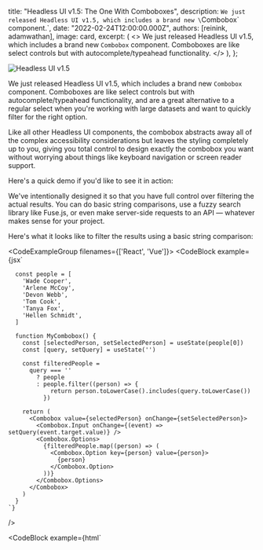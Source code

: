 
  title: "Headless UI v1.5: The One With Comboboxes",
  description: `We just released Headless UI v1.5, which includes a brand new \`Combobox\` component.`,
  date: "2022-02-24T12:00:00.000Z",
  authors: [reinink, adamwathan],
  image: card,
  excerpt: (
    <>
      We just released Headless UI v1.5, which includes a brand new <code>Combobox</code> component. Comboboxes are like
      select controls but with autocomplete/typeahead functionality.
    </>
  ),
};

<Link href="https://headlessui.dev">
  <Image alt="Headless UI v1.5" src={banner} />
</Link>

We just released Headless UI v1.5, which includes a brand new `Combobox` component. Comboboxes are like select controls but with autocomplete/typeahead functionality, and are a great alternative to a regular select when you're working with large datasets and want to quickly filter for the right option.

Like all other Headless UI components, the combobox abstracts away all of the complex accessibility considerations but leaves the styling completely up to you, giving you total control to design exactly the combobox you want without worrying about things like keyboard navigation or screen reader support.

Here's a quick demo if you'd like to see it in action:

<Figure>

<Demo />

</Figure>

We've intentionally designed it so that you have full control over filtering the actual results. You can do basic string comparisons, use a fuzzy search library like <Link href="https://fusejs.io/">Fuse.js</Link>, or even make server-side requests to an API — whatever makes sense for your project.

Here's what it looks like to filter the results using a basic string comparison:

<CodeExampleGroup filenames={['React', 'Vue']}>
  <CodeBlock
    example={jsx`

      const people = [
        'Wade Cooper',
        'Arlene McCoy',
        'Devon Webb',
        'Tom Cook',
        'Tanya Fox',
        'Hellen Schmidt',
      ]

      function MyCombobox() {
        const [selectedPerson, setSelectedPerson] = useState(people[0])
        const [query, setQuery] = useState('')

        const filteredPeople =
          query === ''
            ? people
            : people.filter((person) => {
                return person.toLowerCase().includes(query.toLowerCase())
              })

        return (
          <Combobox value={selectedPerson} onChange={setSelectedPerson}>
            <Combobox.Input onChange={(event) => setQuery(event.target.value)} />
            <Combobox.Options>
              {filteredPeople.map((person) => (
                <Combobox.Option key={person} value={person}>
                  {person}
                </Combobox.Option>
              ))}
            </Combobox.Options>
          </Combobox>
        )
      }
    `}

/>

  <CodeBlock
    example={html`
      <script setup>

        const people = [
          'Wade Cooper',
          'Arlene McCoy',
          'Devon Webb',
          'Tom Cook',
          'Tanya Fox',
          'Hellen Schmidt',
        ]
        const selectedPerson = ref(people[0])
        const query = ref('')

        const filteredPeople = computed(() =>
          query.value === ''
            ? people
            : people.filter((person) => {
                return person.toLowerCase().includes(query.value.toLowerCase())
              })
        )
      </script>

      <template>
        <Combobox v-model="selectedPerson">
          <ComboboxInput @change="query = $event.target.value" />
          <ComboboxOptions>
            <ComboboxOption v-for="person in filteredPeople" :key="person" :value="person">
              {{ person }}
            </ComboboxOption>
          </ComboboxOptions>
        </Combobox>
      </template>

`}
/>

</CodeExampleGroup>

## Command palettes

Comboboxes are not only great as standalone inputs, but they can also be used as a lower-level primitive for building more complex components, such as command palettes.

This is actually what originally motivated us to create the combobox component in the first place — we wanted to add a new command palettes category to Tailwind UI and needed this component to make that happen.

If you happen to have a Tailwind UI license, be sure to browse the new <Link href="https://tailwindui.com/components/application-ui/navigation/command-palettes">Command Palettes</Link> category to see how these turned out. And if you're wondering, we also added a new <Link href="https://tailwindui.com/components/application-ui/forms/comboboxes">Comboboxes</Link> category as well.

<Link href="https://tailwindui.com/components/application-ui/navigation/command-palettes">
  <Image alt="Command palette from Tailwind UI" src={commandPalette} />
</Link>

Riding on the excitement of the new command palettes, we also just published a new <Link href="https://www.youtube.com/watch?v=-jix4KyxLuQ">in-depth screencast</Link> on building a command palette from scratch with Tailwind CSS, React and Headless UI.

It covers tons of interesting Tailwind tricks for getting the design and animations just right, and teaches you a ton about how to use the new combobox component and wire it into your app.

{/* Command palettes video */}

## Try it out

If you already have Headless UI installed in your project, be sure to upgrade to v1.5 to get the new `Combobox` component. This is a minor update so there are no breaking changes.

```sh
# For React
npm install @headlessui/react

# For Vue
npm install @headlessui/vue
```

Be sure to also check out <Link href="https://headlessui.dev">the official website</Link> for the latest documentation.
